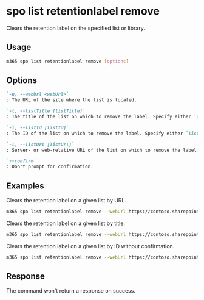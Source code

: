 
# spo list retentionlabel remove

Clears the retention label on the specified list or library.

## Usage

```sh
m365 spo list retentionlabel remove [options]
```

## Options

```md defintion-list
`-u, --webUrl <webUrl>`
: The URL of the site where the list is located.

`-t, --listTitle [listTitle]`
: The title of the list on which to remove the label. Specify either `listTitle`, `listId`, or `listUrl` but not multiple.

`-i, --listId [listId]`
: The ID of the list on which to remove the label. Specify either `listTitle`, `listId`, or `listUrl` but not multiple.

`-l, --listUrl [listUrl]`
: Server- or web-relative URL of the list on which to remove the label. Specify either `listTitle`, `listId`, or `listUrl` but not multiple.

`--confirm`
: Don't prompt for confirmation.
```

<Global />

## Examples

Clears the retention label on a given list by URL.

```sh
m365 spo list retentionlabel remove --webUrl https://contoso.sharepoint.com/sites/project-x --listUrl 'Shared Documents'
```

Clears the retention label on a given list by title.

```sh
m365 spo list retentionlabel remove --webUrl https://contoso.sharepoint.com/sites/project-x --listTitle 'Documents'
```

Clears the retention label on a given list by ID without confirmation.

```sh
m365 spo list retentionlabel remove --webUrl https://contoso.sharepoint.com/sites/project-x --listId 'Documents' --confirm
```

## Response

The command won't return a response on success.
